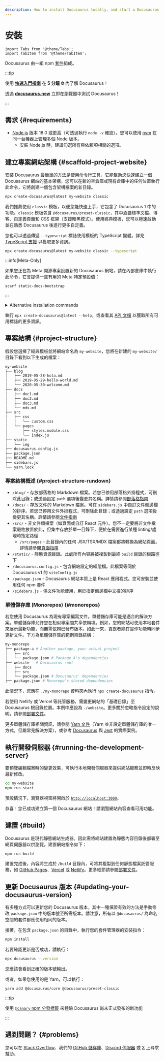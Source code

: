 ```yaml
---
description: How to install Docusaurus locally, and start a Docusaurus site in no time.
---
```


# 安裝

```mdx-code-block
import Tabs from '@theme/Tabs';
import TabItem from '@theme/TabItem';
```

Docusaurus 由一組 npm [套件](https://github.com/facebook/docusaurus/tree/main/packages)組成。

:::tip

使用 **[快速入門指南](introduction.mdx#fast-track)** 在 **5 分鐘 ⏱** 內了解 Docusaurus！

透過 **[docusaurus.new](https://docusaurus.new)** 立即在瀏覽器中測試 Docusaurus！

:::

## 需求 {#requirements}

- [Node.js](https://nodejs.org/en/download/) 版本 18.0 或更高（可透過執行 `node -v` 確認）。您可以使用 [nvm](https://github.com/nvm-sh/nvm) 在同一台機器上管理多個 Node 版本。
  - 安裝 Node.js 時，建議勾選所有與依賴項相關的選項。

## 建立專案網站架構 {#scaffold-project-website}

安裝 Docusaurus 最簡單的方法是使用命令行工具，它能幫助您快速建立一個 Docusaurus 網站的基本架構。您可以在新的空倉庫或現有倉庫中的任何位置執行此命令，它將創建一個包含架構檔案的新目錄。

```bash
npx create-docusaurus@latest my-website classic
```

我們推薦使用 `classic` 模板，以便您能快速上手，它包含了 Docusaurus 1 中的功能。`classic` 模板包含 `@docusaurus/preset-classic`，其中涵蓋標準文檔、博客、自定義頁面和 CSS 框架（支援暗黑模式）。使用經典模板，您可以極速啟動並在熟悉 Docusaurus 後進行更多自定義。

您也可以透過傳遞 `--typescript` 標誌使用模板的 TypeScript 變體。詳見 [TypeScript 支援](./typescript-support.mdx) 以獲取更多資訊。

```bash
npx create-docusaurus@latest my-website classic --typescript
```

:::info[Meta-Only]

如果您正在為 Meta 開源專案設置新的 Docusaurus 網站，請在內部倉庫中執行此命令，它會提供一些有用的 Meta 特定預設值：

```bash
scarf static-docs-bootstrap
```

:::

<details>
  <summary>Alternative installation commands</summary>

You can also initialize a new project using your preferred project manager:

```bash npm2yarn
npm init docusaurus
```

</details>

執行 `npx create-docusaurus@latest --help`，或查看其 [API 文檔](./api/misc/create-docusaurus.mdx) 以獲取所有可用標誌的更多資訊。

## 專案結構 {#project-structure}

假設您選擇了經典模板並將網站命名為 `my-website`，您將在新建的 `my-website/` 目錄下看到以下生成的檔案：

```bash
my-website
├── blog
│   ├── 2019-05-28-hola.md
│   ├── 2019-05-29-hello-world.md
│   └── 2020-05-30-welcome.md
├── docs
│   ├── doc1.md
│   ├── doc2.md
│   ├── doc3.md
│   └── mdx.md
├── src
│   ├── css
│   │   └── custom.css
│   └── pages
│       ├── styles.module.css
│       └── index.js
├── static
│   └── img
├── docusaurus.config.js
├── package.json
├── README.md
├── sidebars.js
└── yarn.lock
```

### 專案結構概述 {#project-structure-rundown}

- `/blog/` - 存放部落格的 Markdown 檔案。若您已停用部落格外掛程式，可刪除此目錄；或透過設定 `path` 選項後變更其名稱。詳情請參閱[部落格指南](blog.mdx)
- `/docs/` - 存放文件的 Markdown 檔案。可在 `sidebars.js` 中自訂文件側邊欄的排序。若您已停用文件外掛程式，可刪除此目錄；或透過設定 `path` 選項後變更其名稱。詳情請參閱[文件指南](./guides/docs/docs-introduction.mdx)
- `/src/` - 非文件類檔案（如頁面或自訂 React 元件）。您不一定要將非文件檔案嚴格放置於此，但集中存放於單一目錄下，便於在需要進行某種 linting/處理時指定路徑
  - `/src/pages` - 此目錄內的任何 JSX/TSX/MDX 檔案都將轉換為網站頁面。詳情請參閱[頁面指南](guides/creating-pages.mdx)
- `/static/` - 靜態資源目錄。此處所有內容將被複製到最終 `build` 目錄的根路徑下
- `/docusaurus.config.js` - 包含網站設定的組態檔。此檔案等同於 Docusaurus v1 的 `siteConfig.js`
- `/package.json` - Docusaurus 網站本質上是 React 應用程式。您可安裝並使用任何 npm 套件
- `/sidebars.js` - 供文件功能使用，用於指定側邊欄中文檔的排序

### 單體儲存庫 (Monorepos) {#monorepos}

若您使用 Docusaurus 為現有專案編寫文件，單體儲存庫可能是適合的解決方案。單體儲存庫允許您在相似專案間共享依賴項。例如，您的網站可使用本地套件來展示最新功能，而無需依賴已發布版本。如此一來，貢獻者能在實作功能時同步更新文件。下方為單體儲存庫的範例目錄結構：

```bash
my-monorepo
├── package-a # Another package, your actual project
│   ├── src
│   └── package.json # Package A's dependencies
├── website   # Docusaurus root
│   ├── docs
│   ├── src
│   └── package.json # Docusaurus' dependencies
├── package.json # Monorepo's shared dependencies
```

此情況下，您應在 `./my-monorepo` 資料夾內執行 `npx create-docusaurus` 指令。

若使用 Netlify 或 Vercel 等託管服務，需變更網站的「基礎目錄」至 Docusaurus 根目錄位置。本例中應設為 `./website`。更多關於忽略指令設定的說明，請參閱[部署文件](./deployment.mdx#deploying-to-netlify)。

更多單體儲存庫相關資訊，請參閱 [Yarn 文件](https://yarnpkg.com/features/workspaces)（Yarn 並非設定單體儲存庫的唯一方式，但屬常見解決方案），或參考 [Docusaurus](https://github.com/facebook/docusaurus) 與 [Jest](https://github.com/facebook/jest) 的實際案例。

## 執行開發伺服器 {#running-the-development-server}

要預覽編輯檔案時的變更效果，可執行本地開發伺服器來提供網站服務並即時反映最新修改。

```bash npm2yarn
cd my-website
npm run start
```

預設情況下，瀏覽器視窗將開啟於 [`http://localhost:3000`](http://localhost:3000)。

恭喜！您已成功建立第一個 Docusaurus 網站！請瀏覽網站內容查看可用功能。

## 建置 {#build}

Docusaurus 是現代靜態網站生成器，因此需將網站建置為靜態內容目錄後部署至網頁伺服器以供瀏覽。建置網站指令如下：

```bash npm2yarn
npm run build
```

建置完成後，內容將生成於 `/build` 目錄內，可將其複製到任何靜態檔案託管服務，如 [GitHub Pages](https://pages.github.com/)、[Vercel](https://vercel.com/) 或 [Netlify](https://www.netlify.com/)。更多細節請參閱[部署文件](deployment.mdx)。

## 更新 Docusaurus 版本 {#updating-your-docusaurus-version}

有多種方式可以更新您的 Docusaurus 版本。其中一種保證有效的方法是手動修改 `package.json` 中的版本號至所需版本。請注意，所有以 `@docusaurus/` 為命名空間的套件都應使用相同的版本。


<UpgradeGuide />

接著，在包含 `package.json` 的目錄中，執行您的套件管理器的安裝指令：

```bash npm2yarn
npm install
```

若要確認更新是否成功，請執行：

```bash
npx docusaurus --version
```

您應該會看到正確的版本號輸出。

或者，如果您使用的是 Yarn，可以執行：

```bash
yarn add @docusaurus/core @docusaurus/preset-classic
```

:::tip

使用 [`@canary` npm 分發標籤](/community/canary) 來體驗 Docusaurus 尚未正式發布的新功能

:::

## 遇到問題？ {#problems}

您可以在 [Stack Overflow](https://stackoverflow.com/questions/tagged/docusaurus)、我們的 [GitHub 儲存庫](https://github.com/facebook/docusaurus)、[Discord 伺服器](https://discordapp.com/invite/docusaurus) 或 [X](https://x.com/docusaurus) 上尋求幫助。